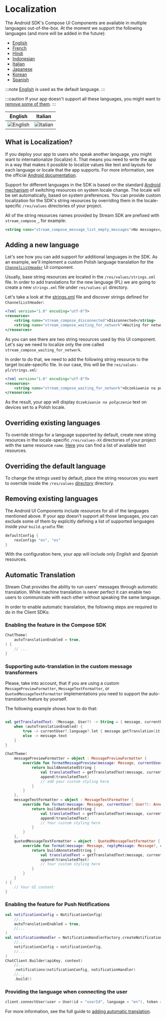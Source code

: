 # Localization

The Android SDK's Compose UI Components are available in multiple languages out-of-the-box. At the moment we support the following languages (and more will be added in the future):
- [English](https://github.com/GetStream/stream-chat-android/tree/main/stream-chat-android-compose/src/main/res/values-en)
- [French](https://github.com/GetStream/stream-chat-android/tree/main/stream-chat-android-compose/src/main/res/values-fr)
- [Hindi](https://github.com/GetStream/stream-chat-android/tree/main/stream-chat-android-compose/src/main/res/values-hi)
- [Indonesian](https://github.com/GetStream/stream-chat-android/tree/main/stream-chat-android-compose/src/main/res/values-in)
- [Italian](https://github.com/GetStream/stream-chat-android/tree/main/stream-chat-android-compose/src/main/res/values-it)
- [Japanese](https://github.com/GetStream/stream-chat-android/tree/main/stream-chat-android-compose/src/main/res/values-ja)
- [Korean](https://github.com/GetStream/stream-chat-android/tree/main/stream-chat-android-compose/src/main/res/values-ko)
- [Spanish](https://github.com/GetStream/stream-chat-android/tree/main/stream-chat-android-compose/src/main/res/values-es)

:::note
[English](https://github.com/GetStream/stream-chat-android/tree/main/stream-chat-android-compose/src/main/res/values) is used as the default language.
:::

:::caution
If your app doesn't support all these languages, you might want to [remove some of them](#removing-existing-languages).
:::

| English                                                          | Italian                                                          |
|------------------------------------------------------------------|------------------------------------------------------------------|
| ![English](../../assets/compose_custom_translations_english.png) | ![Italian](../../assets/compose_custom_translations_italian.png) |


## What is Localization?
If you deploy your app to users who speak another language, you might want to internationalize (localize) it. That means you need to write the app in a way that makes it possible to localize values like text and layouts for each language or locale that the app supports. For more information, see the official [Android documentation](https://developer.android.com/guide/topics/resources/localization).

Support for different languages in the SDK is based on the standard [Android mechanism](https://developer.android.com/training/basics/supporting-devices/languages) of switching resources on system locale change. The locale will be set automatically, based on system preferences. You can provide custom localization for the SDK's string resources by overriding them in the locale-specific `/res/values` directories of your project.

All of the string resources names provided by Stream SDK are prefixed with `stream_compose_`, for example:

```xml
<string name="stream_compose_message_list_empty_messages">No messages</string>
```

## Adding a new language

Let's see how you can add support for additional languages in the SDK. As an example, we'll implement a custom Polish language translation for the [`ChannelListHeader`](../channel-components/channel-list-header.mdx) UI component.

Usually, base string resources are located in the `/res/values/strings.xml` file. In order to add translations for the new language (PL) we are going to create a new `strings.xml` file under `res/values-pl` directory.

Let's take a look at the [strings.xml](https://github.com/GetStream/stream-chat-android/blob/main/stream-chat-android-compose/src/main/res/values/strings.xml) file and discover strings defined for `ChannelListHeader`:

```xml
<?xml version="1.0" encoding="utf-8"?>
<resources>
    <string name="stream_compose_disconnected">Disconnected</string>
    <string name="stream_compose_waiting_for_network">Waiting for network</string>
</resources>
```

As you can see there are two string resources used by this UI component. Let's say we need to localize only the one called `stream_compose_waiting_for_network`.

In order to do that, we need to add the following string resource to the target locale-specific file. In our case, this will be the `res/values-pl/strings.xml`:

```xml
<?xml version="1.0" encoding="utf-8"?>
<resources>
    <string name="stream_compose_waiting_for_network">Oczekiwanie na połączenie</string>
</resources>
``` 

As the result, your app will display _`Oczekiwanie na połączenie`_ text on devices set to a Polish locale.

## Overriding existing languages

To override strings for a language supported by default, create new string resources in the locale-specific `/res/values-XX` directories of your project with the same resource `name`. [Here](https://github.com/GetStream/stream-chat-android/tree/main/stream-chat-android-compose/src/main/res/values) you can find a list of available text resources.

## Overriding the default language

To change the strings used by default, place the string resources you want to override inside the `/res/values` [directory](https://github.com/GetStream/stream-chat-android/tree/main/stream-chat-android-compose/src/main/res/values) directory.

## Removing existing languages

The Android UI Components include resources for all of the languages mentioned above. If your app doesn't support all those languages, you can exclude some of them by explicitly defining a list of supported languages inside your `build.gradle` file:

```groovy
defaultConfig {
    resConfigs "en", "es"
}
```

With the configuration here, your app will include only _English_ and _Spanish_ resources.

## Automatic Translation

Stream Chat provides the ability to run users' messages through automatic translation.
While machine translation is never perfect it can enable two users to communicate with
each other without speaking the same language. 

In order to enable automatic translation, the following steps are required to do in the Client SDKs:
### Enabling the feature in the Compose SDK
```kotlin
ChatTheme(
    autoTranslationEnabled = true,
) {
    // ...
}
```

### Supporting auto-translation in the custom message transformers

Please, take into account, that if you are using a custom `MessagePreviewFormatter`, 
`MessageTextFormatter`, or `QuotedMessageTextFormatter` implementations you need to support the auto-translation feature by yourself.

The following example shows how to do that:
```kotlin

val getTranslatedText: (Message, User?) -> String = { message, currentUser ->
    when (autoTranslationEnabled) {
        true -> currentUser?.language?.let { message.getTranslation(it) } ?: message.text
        else -> message.text
    }
}

ChatTheme(
    messagePreviewFormatter = object : MessagePreviewFormatter {
        override fun formatMessagePreview(message: Message, currentUser: User?): AnnotatedString {
            return buildAnnotatedString {
                val translatedText = getTranslatedText(message, currentUser)
                append(translatedText)
                // add your custom styling here
            }
        }
    },
    messageTextFormatter = object : MessageTextFormatter {
        override fun format(message: Message, currentUser: User?): AnnotatedString {
            return buildAnnotatedString {
                val translatedText = getTranslatedText(message, currentUser)
                append(translatedText)
                // Your custom styling here
            }
        }
    },
    quotedMessageTextFormatter = object : QuotedMessageTextFormatter {
        override fun format(message: Message, replyMessage: Message?, currentUser: User?): AnnotatedString {
            return buildAnnotatedString {
                val translatedText = getTranslatedText(message, currentUser)
                append(translatedText)
                // Your custom styling here
            }
        }
    }
) {
    // Your UI content
}
```

### Enabling the feature for Push Notifications
```kotlin
val notificationConfig = NotificationConfig(
    //...
    autoTranslationEnabled = true,
    //...
)
val notificationHandler = NotificationHandlerFactory.createNotificationHandler(
    //...
    notificationConfig = notificationConfig,
    //...
)
ChatClient.Builder(apiKey, context)
    //...
    .notifications(notificationConfig, notificationHandler)
    //...
    .build()

```
### Providing the language when connecting the user
```kotlin
client.connectUser(user = User(id = "userId", language = "en"), token = "userToken").await()
```

For more information, see the full guide to [adding automatic translation](https://getstream.io/chat/docs/android/translation?language=kotlin).